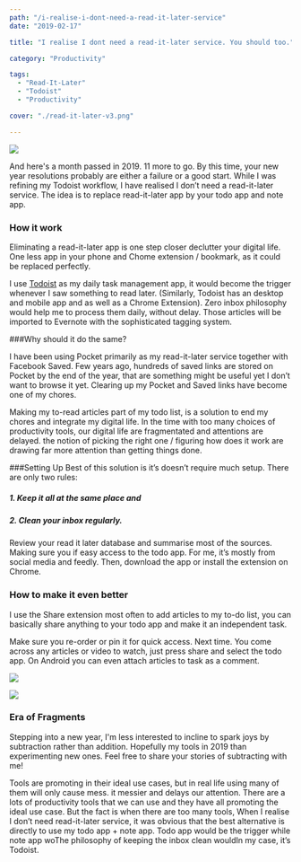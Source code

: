 ```yaml
---
path: "/i-realise-i-dont-need-a-read-it-later-service"
date: "2019-02-17"

title: "I realise I dont need a read-it-later service. You should too."

category: "Productivity"

tags: 
  - "Read-It-Later"
  - "Todoist"
  - "Productivity"

cover: "./read-it-later-v3.png"

---
```


![](/read-it-later-v3.png)

And here's a month passed in 2019. 11 more to go. By this time, your new  year resolutions probably are either a failure or a good start. While I was refining my Todoist workflow, I have realised I don’t need a read-it-later service. The idea is to replace read-it-later app by your todo app and note app. 

### How it work
Eliminating a read-it-later app is one step closer declutter your digital life. One less app in your phone and Chome extension / bookmark, as it could be replaced perfectly. 

I use [Todoist](https://todoist.com) as my daily task management app, it would become the trigger whenever I saw something to read later. (Similarly, Todoist has an desktop and mobile app and as well as a Chrome Extension). Zero inbox philosophy would help me to process them daily, without delay. Those articles will be imported to Evernote with the sophisticated tagging system. 

###Why should it do the same?

I have been using Pocket primarily as my read-it-later service together with Facebook Saved. Few years ago, hundreds of saved links are stored on Pocket by the end of the year, that are something might be useful yet I don’t want to browse it yet. Clearing up my Pocket and Saved links have become one of my chores.

Making my to-read articles part of my todo list, is a solution to end my chores and integrate my digital life. In the time with too many choices of productivity tools, our digital life are fragmentated and attentions are delayed. the notion of picking the right one / figuring how does it work are drawing far more attention than getting things done. 

###Setting Up
Best of this solution is it’s doesn’t require much setup. There are only two rules:
##### 1. Keep it all at the same place and 
##### 2. Clean your inbox regularly. 

Review your read it later database and summarise most of the sources. Making sure you if easy access to the todo app. For me, it’s mostly from social media and feedly. Then, download the app or install the extension on Chrome. 

### How to make it even better

I use the Share extension most often to add articles to my to-do list, you can basically share anything to your todo app and make it an independent task.

Make sure you re-order or pin it for quick access. Next time. You come across any articles or video to watch, just press share and select the todo app. On Android you can even attach articles to task as a comment. 

![](/p1.png)

![](/p2.png)

### Era of Fragments 

Stepping into a new year, I'm less interested to  incline to spark joys by subtraction rather than addition. Hopefully my tools in 2019 than experimenting new ones. Feel free to share your stories of subtracting with me!

Tools are promoting in their ideal use cases, but in real life using many of them will only cause mess. 
it messier and delays our attention. There are a lots of productivity tools that we can use and they have all promoting the ideal use case. But the fact is when there are too many tools, 
When I realise I don’t need read-it-later service, it was obvious that the best alternative is directly to use my todo app + note app. Todo app would be the trigger while note app woThe philosophy of keeping the inbox clean wouldIn my case, it’s Todoist. 